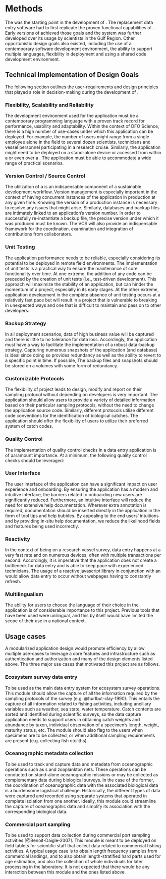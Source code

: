 # Methods
The \gls{ese} was the starting point in the development of \gls{andes}.
The replacement data entry software had to first replicate the proven functional capabilities of \gls{ese}.
Early versions of \gls{andes} achieved those goals and the system was further developed over its usage by scientists in the Gulf Region. 
Other opportunistic design goals also existed, including the use of a contemporary software development environment, the ability to support multiple languages, flexibility in deployment and using a shared code development environment.

<!-- 
Additionally, the \gls{mrr}
-->

## Technical Implementation of Design Goals

The following section outlines the user-requirements and design principles that played a role in decision-making during the development of \gls{andes}.

### Flexibility, Scalability and Reliability

The development environment used for the application must be a contemporary programming language with a proven track record for performance, usability and adaptability.
Within the context of DFO Science, there is a high number of use-cases under which this application can be deployed. For example, the number of users might range from a single employee alone in the field to several dozen scientists, technicians and vessel personnel participating in a research cruise. Similarly, the application might need to be deployed on a stand-alone device or accessed from within a \gls{lan} or even over a \gls{wan}. The application must be able to accommodate a wide range of practical scenarios.

### Version Control / Source Control

The utilization of a \gls{vcs} is an indispensable component of a sustainable development workflow. Version management is especially important in the context of having concurrent instances of the application in production at any given time. Knowing the version of a production instance is necessary to resolve any issues that might arise. Similarly, databases and backup files are intimately linked to an application's version number. In order to successfully re-instantiate a backup file, the precise version under which it was produced must be known. The VCS will also provide an indispensable framework for the coordination, examination and integration of contributions from collaborators.

### Unit Testing

The application performance needs to be reliable, especially considering its potential to be deployed in remote field environments. The implementation of unit tests is a practical way to ensure the maintenance of core functionality over time. At one extreme, the addition of any code can be preceded by the creation of unit tests (i.e., test-driven development). This approach will maximize the stability of an application, but can hinder the momentum of a project, especially in its early stages. At the other extreme, application development in the complete absence of unit testing occurs at a relatively fast pace but will result in a project that is vulnerable to breaking in unexpected ways and one that is difficult to maintain and pass on to other developers.

### Backup Strategy

In all deployment scenarios, data of high business value will be captured and there is little to no tolerance for data loss. Accordingly, the application must have a way to facilitate the implementation of a robust data-backup strategy. Capturing numerous snapshots of the application (and database) is ideal since doing so provides redundancy as well as the ability to revert to a specific point in time. If possible, The backup files and snapshots should be stored on a volumes with some form of redundancy.

### Customizable Protocols

The flexibility of project leads to design, modify and report on their sampling protocol without depending on developers is very important. The application should allow users to provide a variety of detailed information based on their particular sampling protocols, without the need to change the application source code. Similarly, different protocols utilize different code conventions for the identification of biological catches. The application should offer the flexibility of users to utilize their preferred system of catch codes.

### Quality Control

The implementation of quality control checks in a data entry application is of paramount importance. At a minimum, the following quality control checks should be leveraged:

\begin{description}
\item[Sets]{The application should ensure all the required fields on a given set card have been filled in. Users should also be warned if the set's start and/or end coordinates fall outside the expected sampling stratum (if applicable).}
\item[Catches]{The application should verify the validity of catches that do not have any data entry associated with them. This validation is important to help identify catches that might have been entered accidentally.}
\item[Specimens]{The application should flag specimens whose length falls outside an acceptable range. Similarly, a validation of the specimen's length-to-weight ratio should be performed.}
\item[Observations]{Individual observations are characterized by an observation type. Observation types should have predefined data types such as interger, float, string or categorical. The application should ensure that inputted observation values should never be left null and that they respect the data type of the corresponding observation type. In the case where an observation type (e.g., sex) has a set of defined categories (e.g., male, female, unknown), the application should ensure that any entered values fall within the set of available options.}
\end{description}

### User Interface

The user interface of the application can have a significant impact on user experience and onboarding. By ensuring the application has a modern and intuitive interface, the barriers related to onboarding new users are significantly reduced. Furthermore, an intuitive interface will reduce the need for extensive help documentation. Wherever extra annotation is required, documentation should be inserted directly in the application in the form of tool tips and help bubbles. By appealing to the end users' intuitions and by providing in-situ help documentation, we reduce the likelihood fields and features being used incorrectly.

### Reactivity

In the context of being on a research vessel survey, data entry happens at a very fast rate and on numerous devices; often with multiple transactions per second. Accordingly, it is imperative that the application does not create a bottleneck for data entry and is able to keep pace with experienced technicians. The usage of a reactive javascript library in conjunction with an \gls{api} would allow data entry to occur without webpages having to constantly refresh.

### Multilingualism

The ability for users to choose the language of their choice in the application is of considerable importance to this project. Previous tools that have been used were unilingual, and this by itself would have limited the scope of their use in a national context.


## Usage cases

A modularized application design would promote efficiency by allow multiple use-cases to leverage a core features and infrastructure such as authentication and authorization and many of the design elements listed above. The three major use cases that motivated this project are as follows.

### Ecosystem survey data entry

To be used as the main data entry system for ecosystem survey operations. This module should allow the capture of all the information required by the sampling protocols of the survey (e.g. @hurlbut-clay-1990). This entails the capture of all information related to fishing activities, including ancillary variables such as weather, sea state, water temperature. Catch contents are sorted and identified during scientific surveys, so the data capture application needs to support users in obtaining catch weights and abundance by taxon, individual observation of a specimen's length, weight, maturity status, etc. The module should also flag to the users when specimens are to be collected, or when additional sampling requirements are present (e.g. collecting fish otoliths).

### Oceanographic metadata collection

To be used to track and capture data and metadata from oceanographic operations such as \gls{ctd}s and zooplankton nets. These operations can be conducted on stand-alone oceanographic missions or may be collected as complementary data during biological surveys. In the case of the former, the coordination of oceanographic data with the associated biological data is a burdensome logistical challenge. Historically, the different types of data were captured and recorded using separate systems that operated in complete isolation from one another. Ideally, this module could streamline the capture of oceanographic data and simplify its association with the corresponding biological data.

### Commercial port sampling

To be used to support data collection during commercial port sampling activities [@Benoit-Daigle-2007]. This module is meant to be deployed on field tablets for scientific staff that collect data related to commercial fishing activities. A typical usage case is to obtain length frequency samples from commercial landings, and to also obtain length-stratified hard parts used for age estimation, and also the collection of whole individuals for later processing in the laboratory. It is not expected that there would be any interaction between this module and the ones listed above.
